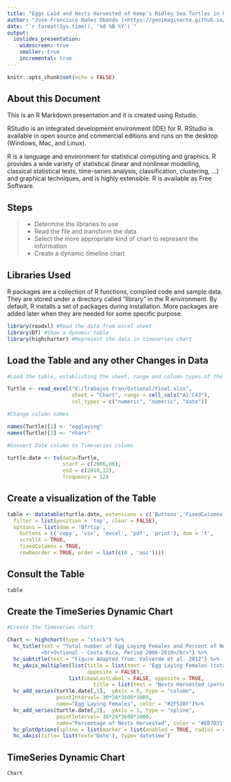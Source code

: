 ```yaml
---
title: "Eggs Laid and Nests Harvested of Kemp's Ridley Sea Turtles in Ostional, Costa Rica, Period 2006-2010"
author: "Jose Francisco Nuñez Obando (<https://geoimaginarte.github.io/mysite>)"
date: "`r format(Sys.time(), '%d %B %Y')`"
output: 
  ioslides_presentation:
    widescreen: true
    smaller: true
    incremental: true
---
```


```r
knitr::opts_chunk$set(echo = FALSE)
```

## About this Document

This is an R Markdown presentation and it is created using Rstudio.

RStudio is an integrated development environment (IDE) for R. RStudio is available in open source and commercial editions and runs on the desktop (Windows, Mac, and Linux).

R is a language and environment for statistical computing and graphics. R provides a wide variety of statistical (linear and nonlinear modelling, classical statistical tests, time-series analysis, classification, clustering, …) and graphical techniques, and is highly extensible. R is available as Free Software.

## Steps

> - Determine the libraries to use
> - Read the file and transform the data
> - Select the more appropriate kind of chart to represent the information
> - Create a dynamic timeline chart

## Libraries Used {.smaller}

R packages are a collection of R functions, compiled code and sample data. They are stored under a directory called "library" in the R environment. By default, R installs a set of packages during installation. More packages are added later when they are needed for some specific purpose.

```r

library(readxl) #Read the data from excel sheet
library(DT) #Show a dynamic table
library(highcharter) #Represent the data in timeseries chart

```

## Load the Table and any other Changes in Data 

```r

#Load the table, establishing the sheet, range and column types of the data

Turtle <- read_excel("E:/Trabajos Fran/Ostional/Final.xlsx", 
                     sheet = "Chart", range = cell_cols("A1:C43"), 
                     col_types = c("numeric", "numeric", "date")) 

#Change column names

names(Turtle)[1] <- "egglaying"
names(Turtle)[2] <- "nharv"

#Convert Date column to Timeseries column

turtle.date <- ts(data=Turtle, 
                  start = c(2006,06), 
                  end = c(2010,12), 
                  frequency = 12)

```

## Create a visualization of the Table

```r

table <- datatable(turtle.date, extensions = c('Buttons','FixedColumns', 'RowReorder'),
  filter = list(position = 'top', clear = FALSE),
  options = list(dom = 'Bfrtip',
    buttons = c('copy', 'csv', 'excel', 'pdf', 'print'), dom = 't',
    scrollX = TRUE,
    fixedColumns = TRUE,
    rowReorder = TRUE, order = list(c(0 , 'asc'))))

```

## Consult the Table

```r
table
```


## Create the TimeSeries Dynamic Chart

```r

#Create the Timeseries chart

Chart <- highchart(type = "stock") %>% 
  hc_title(text = "Total number of Egg Laying Females and Percent of Nests Harvested
           <br>Ostional - Costa Rica, Period 2006-2010</br>") %>% 
  hc_subtitle(text = "Figure Adapted from: Valverde et al. 2012") %>% 
  hc_yAxis_multiples(list(title = list(text = "Egg Laying Females (total number)"), 
                          opposite = FALSE),
                    list(showLastLabel = FALSE, opposite = TRUE, 
                            title = list(text = "Nests Harvested (percent)"))) %>% 
  hc_add_series(turtle.date[,1],  yAxis = 0, type = "column", 
                pointInterval= 30*24*3600*1000, 
                name="Egg Laying Females", color = "#2F528F")%>%
  hc_add_series(turtle.date[,2],  yAxis = 1, type = "spline", 
                pointInterval= 30*24*3600*1000, 
                name="Percentage of Nests Harvested", color = "#ED7D31")%>%
  hc_plotOptions(spline = list(marker = list(enabled = TRUE, radius = 4))) %>% 
  hc_xAxis(title= list(text='Date'), type='datetime')
```

## TimeSeries Dynamic Chart

```r
Chart
```

